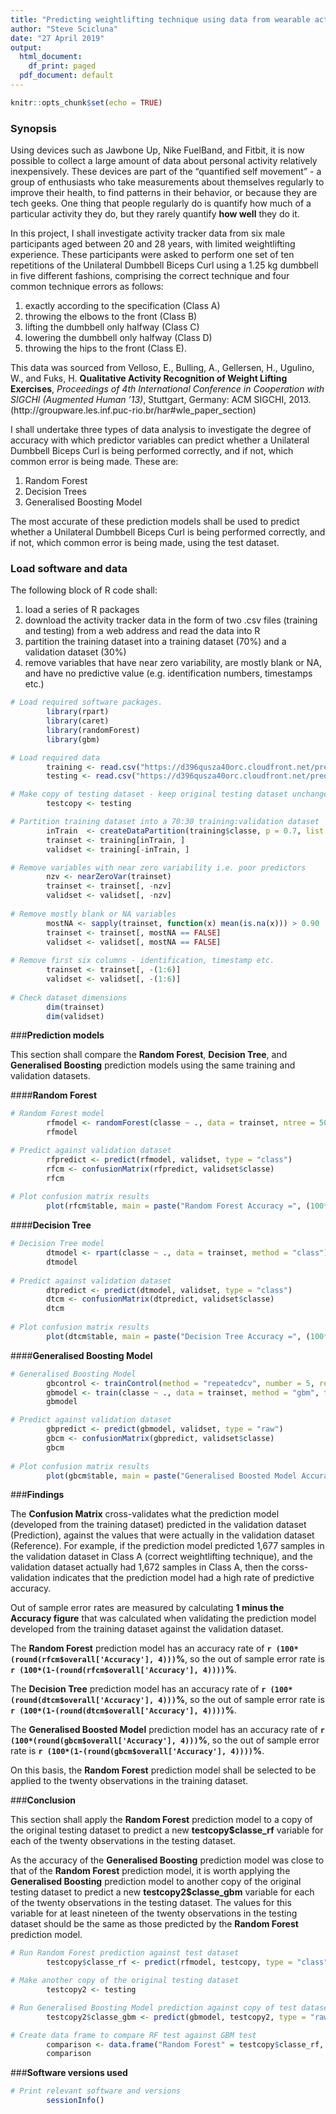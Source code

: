 ---
title: "Predicting weightlifting technique using data from wearable activity tracking devices"
author: "Steve Scicluna"
date: "27 April 2019"
output:
  html_document:
    df_print: paged
  pdf_document: default
---

```{r setup, include=FALSE}
knitr::opts_chunk$set(echo = TRUE)
```

### **Synopsis**

Using devices such as Jawbone Up, Nike FuelBand, and Fitbit, it is now possible to collect a large amount of data about personal activity relatively inexpensively. These devices are part of the "quantified self movement" - a group of enthusiasts who take measurements about themselves regularly to improve their health, to find patterns in their behavior, or because they are tech geeks. One thing that people regularly do is quantify how much of a particular activity they do, but they rarely quantify **how well** they do it.

In this project, I shall investigate activity tracker data from six male participants aged between 20 and 28 years, with limited weightlifting experience. These participants were asked to perform one set of ten repetitions of the Unilateral Dumbbell Biceps Curl using a 1.25 kg dumbbell in five different fashions, comprising the correct technique and four common technique errors as follows:

1. exactly according to the specification (Class A)
2. throwing the elbows to the front (Class B)
3. lifting the dumbbell only halfway (Class C)
4. lowering the dumbbell only halfway (Class D)
5. throwing the hips to the front (Class E).

This data was sourced from Velloso, E., Bulling, A., Gellersen, H., Ugulino, W., and Fuks, H. **Qualitative Activity Recognition of Weight Lifting Exercises**, *Proceedings of 4th International Conference in Cooperation with SIGCHI (Augmented Human '13)*, Stuttgart, Germany: ACM SIGCHI, 2013. (http://groupware.les.inf.puc-rio.br/har#wle_paper_section)

I shall undertake three types of data analysis to investigate the degree of accuracy with which predictor variables can predict whether a Unilateral Dumbbell Biceps Curl is being performed correctly, and if not, which common error is being made. These are:

1. Random Forest
2. Decision Trees
3. Generalised Boosting Model

The most accurate of these prediction models shall be used to predict whether a Unilateral Dumbbell Biceps Curl is being performed correctly, and if not, which common error is being made, using the test dataset.

### **Load software and data**

The following block of R code shall:

1. load a series of R packages
2. download the activity tracker data in the form of two .csv files (training and testing) from a web address and read the data into R
3. partition the training dataset into a training dataset (70%) and a validation dataset (30%)
4. remove variables that have near zero variability, are mostly blank or NA, and have no predictive value (e.g. identification numbers, timestamps etc.)

```{r load and explore data}

# Load required software packages.
        library(rpart)
        library(caret)
        library(randomForest)
        library(gbm)

# Load required data
        training <- read.csv("https://d396qusza40orc.cloudfront.net/predmachlearn/pml-training.csv")
        testing <- read.csv("https://d396qusza40orc.cloudfront.net/predmachlearn/pml-testing.csv")

# Make copy of testing dataset - keep original testing dataset unchanged
        testcopy <- testing

# Partition training dataset into a 70:30 training:validation dataset
        inTrain  <- createDataPartition(training$classe, p = 0.7, list = FALSE)
        trainset <- training[inTrain, ]
        validset <- training[-inTrain, ]

# Remove variables with near zero variability i.e. poor predictors
        nzv <- nearZeroVar(trainset)
        trainset <- trainset[, -nzv]
        validset <- validset[, -nzv]
     
# Remove mostly blank or NA variables
        mostNA <- sapply(trainset, function(x) mean(is.na(x))) > 0.90
        trainset <- trainset[, mostNA == FALSE]
        validset <- validset[, mostNA == FALSE]
        
# Remove first six columns - identification, timestamp etc.
        trainset <- trainset[, -(1:6)]
        validset <- validset[, -(1:6)]
        
# Check dataset dimensions
        dim(trainset)
        dim(validset)       
```

###**Prediction models**

This section shall compare the **Random Forest**, **Decision Tree**, and **Generalised Boosting** prediction models using the same training and validation datasets.

####**Random Forest**

```{r random forest}

# Random Forest model
        rfmodel <- randomForest(classe ~ ., data = trainset, ntree = 500)
        rfmodel

# Predict against validation dataset
        rfpredict <- predict(rfmodel, validset, type = "class")
        rfcm <- confusionMatrix(rfpredict, validset$classe)
        rfcm
        
# Plot confusion matrix results
        plot(rfcm$table, main = paste("Random Forest Accuracy =", (100*round(rfcm$overall['Accuracy'], 4)),"%"))
```

####**Decision Tree**

```{r decision tree}

# Decision Tree model
        dtmodel <- rpart(classe ~ ., data = trainset, method = "class")
        dtmodel
        
# Predict against validation dataset
        dtpredict <- predict(dtmodel, validset, type = "class")
        dtcm <- confusionMatrix(dtpredict, validset$classe)
        dtcm
        
# Plot confusion matrix results
        plot(dtcm$table, main = paste("Decision Tree Accuracy =", (100*round(dtcm$overall['Accuracy'], 4)),"%"))
```

####**Generalised Boosting Model**

```{r generalised boosting model}

# Generalised Boosting Model
        gbcontrol <- trainControl(method = "repeatedcv", number = 5, repeats = 1)
        gbmodel <- train(classe ~ ., data = trainset, method = "gbm", trControl = gbcontrol, verbose = FALSE)
        gbmodel

# Predict against validation dataset
        gbpredict <- predict(gbmodel, validset, type = "raw")
        gbcm <- confusionMatrix(gbpredict, validset$classe)
        gbcm
        
# Plot confusion matrix results
        plot(gbcm$table, main = paste("Generalised Boosted Model Accuracy =", (100*round(gbcm$overall['Accuracy'], 4)),"%"))
```

###**Findings**

The **Confusion Matrix** cross-validates what the prediction model (developed from the training dataset) predicted in the validation dataset (Prediction), against the values that were actually in the validation dataset (Reference). For example, if the prediction model predicted 1,677 samples in the validation dataset in Class A (correct weightlifting technique), and the validation dataset actually had 1,672 samples in Class A, then the corss-validation indicates that the prediction model had a high rate of predictive accuracy.

Out of sample error rates are measured by calculating **1 minus the Accuracy figure** that was calculated when validating the prediction model developed from the training dataset against the validation dataset.

The **Random Forest** prediction model has an accuracy rate of **`r (100*(round(rfcm$overall['Accuracy'], 4)))`%**, so the out of sample error rate is **`r (100*(1-(round(rfcm$overall['Accuracy'], 4))))`%**.

The **Decision Tree** prediction model has an accuracy rate of **`r (100*(round(dtcm$overall['Accuracy'], 4)))`%**, so the out of sample error rate is **`r (100*(1-(round(dtcm$overall['Accuracy'], 4))))`%**.

The **Generalised Boosted Model** prediction model has an accuracy rate of **`r (100*(round(gbcm$overall['Accuracy'], 4)))`%**, so the out of sample error rate is **`r (100*(1-(round(gbcm$overall['Accuracy'], 4))))`%**.

On this basis, the **Random Forest** prediction model shall be selected to be applied to the twenty observations in the training dataset.

###**Conclusion**

This section shall apply the **Random Forest** prediction model to a copy of the original testing dataset to predict a new **testcopy$classe_rf** variable for each of the twenty observations in the testing dataset.

As the accuracy of the **Generalised Boosting** prediction model was close to that of the **Random Forest** prediction model, it is worth applying the **Generalised Boosting** prediction model to another copy of the original testing dataset to predict a new **testcopy2$classe_gbm** variable for each of the twenty observations in the testing dataset. The values for this variable for at least nineteen of the twenty observations in the testing dataset should be the same as those predicted by the **Random Forest** prediction model.

```{r run prediction models against testing data}

# Run Random Forest prediction against test dataset
        testcopy$classe_rf <- predict(rfmodel, testcopy, type = "class")

# Make another copy of the original testing dataset
        testcopy2 <- testing

# Run Generalised Boosting Model prediction against copy of test dataset
        testcopy2$classe_gbm <- predict(gbmodel, testcopy2, type = "raw")
```

```{r compare predictions against testing data}

# Create data frame to compare RF test against GBM test
        comparison <- data.frame("Random Forest" = testcopy$classe_rf, "Generalised Boosting Model" = testcopy2$classe_gbm)
        comparison
```

###**Software versions used**

```{r software versions}
# Print relevant software and versions
        sessionInfo()
```

